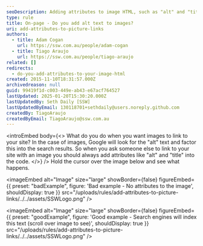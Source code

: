 ```yaml
---
seoDescription: Adding attributes to image HTML, such as "alt" and "title", helps search engines index the text and improves accessibility
type: rule
title: On-page - Do you add alt text to images?
uri: add-attributes-to-picture-links
authors:
  - title: Adam Cogan
    url: https://ssw.com.au/people/adam-cogan
  - title: Tiago Araujo
    url: https://ssw.com.au/people/tiago-araujo
related: []
redirects:
  - do-you-add-attributes-to-your-image-html
created: 2015-11-10T18:31:57.000Z
archivedreason: null
guid: 99419f1d-c003-449e-ab43-e67acf764527
lastUpdated: 2025-01-20T15:30:20.000Z
lastUpdatedBy: Seth Daily [SSW]
lastUpdatedByEmail: 130118701+sethdaily@users.noreply.github.com
createdBy: TiagoAraujo
createdByEmail: TiagoAraujo@ssw.com.au
---
```


<introEmbed
  body={<>
What do you do when you want images to link to your site? In the case of images, Google will look for the "alt" text and factor this into the search results. So when you ask someone else to link to your site with an image you should always add attributes like "alt" and "title" into the code.
  </>}
/>
Hold the cursor over the image below and see what happens.

<imageEmbed
  alt="Image"
  size="large"
  showBorder={false}
  figureEmbed={{
    preset: "badExample",
    figure: 'Bad example - No attributes to the image',
    shouldDisplay: true
  }}
  src="/uploads/rules/add-attributes-to-picture-links/../../assets/SSWLogo.png"
/>

<imageEmbed
  alt="Image"
  size="large"
  showBorder={false}
  figureEmbed={{
    preset: "goodExample",
    figure: 'Good example - Search engines will index this text (scroll over image to see)',
    shouldDisplay: true
  }}
  src="/uploads/rules/add-attributes-to-picture-links/../../assets/SSWLogo.png"
/>
